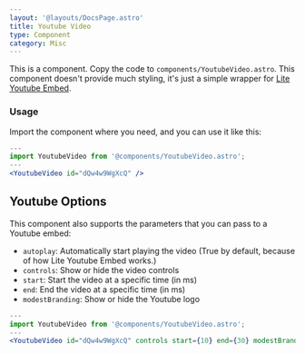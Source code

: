 ```yaml
---
layout: '@layouts/DocsPage.astro'
title: Youtube Video
type: Component
category: Misc
---
```


<div class="not-prose">
	<PatternDemo
		title="Yotube Video"
		context="docs"
		component="Templates/Misc/YoutubeVideo.astro"
		withContainer
	>
		<div class="text-center p-8">
			<YoutubeVideo id="dQw4w9WgXcQ" />
		</div>
	</PatternDemo>
</div>

This is a component. Copy the code to `components/YoutubeVideo.astro`. This component doesn't provide much styling, it's just a simple wrapper for [Lite Youtube Embed](https://github.com/paulirish/lite-youtube-embed).

### Usage

Import the component where you need, and you can use it like this:

```jsx
---
import YoutubeVideo from '@components/YoutubeVideo.astro';
---
<YoutubeVideo id="dQw4w9WgXcQ" />
```

## Youtube Options

This component also supports the parameters that you can pass to a Youtube embed:

- `autoplay`: Automatically start playing the video (True by default, because of how Lite Youtube Embed works.)
- `controls`: Show or hide the video controls
- `start`: Start the video at a specific time (in ms)
- `end`: End the video at a specific time (in ms)
- `modestBranding`: Show or hide the Youtube logo

```jsx
---
import YoutubeVideo from '@components/YoutubeVideo.astro';
---
<YoutubeVideo id="dQw4w9WgXcQ" controls start={10} end={30} modestBranding />
```